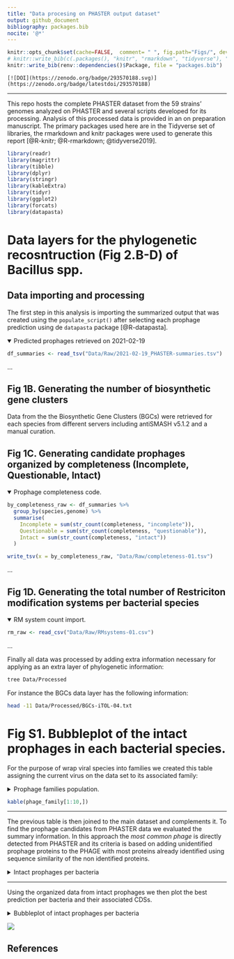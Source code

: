 ```yaml
---
title: "Data procesing on PHASTER output dataset"
output: github_document
bibliography: packages.bib
nocite: '@*'
---
```


```r
knitr::opts_chunk$set(cache=FALSE,  comment= " ", fig.path="Figs/", dev = c("png","pdf"))
# knitr::write_bib(c(.packages(), "knitr", "rmarkdown", "tidyverse"), "packages.bib")
knitr::write_bib(renv::dependencies()$Package, file = "packages.bib")
```

    [![DOI](https://zenodo.org/badge/293570188.svg)](https://zenodo.org/badge/latestdoi/293570188)

------------------------------------------------------------------------

This repo hosts the complete PHASTER dataset from the 59 strains' genomes analyzed on PHASTER and several scripts developed for its processing. Analysis of this processed data is provided in an on preparation manuscript. The primary packages used here are in the Tidyverse set of libraries, the rmarkdown and knitr packages were used to generate this report [\@R-knitr; \@R-rmarkdown; \@tidyverse2019].

```r
library(readr)
library(magrittr)
library(tibble)
library(dplyr)
library(stringr)
library(kableExtra)
library(tidyr)
library(ggplot2)
library(forcats)
library(datapasta)
```

# Data layers for the phylogenetic recosntruction (Fig 2.B-D) of **Bacillus** spp.

## Data importing and processing

The first step in this analysis is importing the summarized output that was created using the `populate_script()` after selecting each prophage prediction using de `datapasta` package [\@R-datapasta].

<details open>
<summary>Predicted prophages retrieved on 2021-02-19</summary>

```r
df_summaries <- read_tsv("Data/Raw/2021-02-19_PHASTER-summaries.tsv")
```

<p>...</p>
</details>

## Fig 1B. Generating the number of biosynthetic gene clusters

Data from the the Biosynthetic Gene Clusters (BGCs) were retrieved for each species from different servers including antiSMASH v5.1.2 and a manual curation.

## Fig 1C. Generating candidate prophages organized by completeness (Incomplete, Questionable, Intact)

<details open>
<summary> Prophage completeness code. </summary>

```r
by_completeness_raw <- df_summaries %>% 
  group_by(species,genome) %>%
  summarise(
    Incomplete = sum(str_count(completeness, "incomplete")),
    Questionable = sum(str_count(completeness, "questionable")),
    Intact = sum(str_count(completeness, "intact"))
  )

write_tsv(x = by_completeness_raw, "Data/Raw/completeness-01.tsv")
```

<p>...</p>
</details>

## Fig 1D. Generating the total number of Restriciton modification systems per bacterial species

<details open>
<summary> RM system count import. </summary>

```r
rm_raw <- read_csv("Data/Raw/RMsystems-01.csv")
```

<p>...</p>
</details>

Finally all data was processed by adding extra information necessary for applying as an extra layer of phylogenetic information:

```zsh
tree Data/Processed
```

For instance the BGCs data layer has the following information:

```zsh
head -11 Data/Processed/BGCs-iTOL-04.txt
```

# Fig S1. Bubbleplot of the intact prophages in each bacterial species.

For the purpose of wrap viral species into families we created this table assigning the current virus on the data set to its associated family:

<details close>
<summary> Prophage families population. </summary>

```r
phage_family <- tribble(
  ~most_common_phage, ~phage_family,
  'Brevibacillus Jimmer1' , 'Myoviridae',
  'Brevibacillus Jimmer2' , 'Myoviridae',
  'Brevibacillus Abouo', 'Myoviridae',
  'Brevibacillus Jenst' , 'Siphoviridae',
  'Brevibacillus Osiris', 'Myoviridae',
  'Paenibacillus HB10c2' , 'Siphoviridae',
  'Paenibacillus Harrison' , 'Siphoviridae', 
  'Paenibacillus Tripp' , 'Siphoviridae',
  'Deep s_D6E' , 'Myoviridae',
  'Listeria 2389' , 'Siphoviridae',
  'Listeria A006' , 'Siphoviridae',
  'Listeria vB_LmoS_188', 'Siphoviridae',
  'Listeria B054', 'Myoviridae',
  'Thermus phi OH2' , 'Myoviridae',
  'Geobacillus E3', 'Siphoviridae',
  'Geobacillus GBSV1' , 'Myoviridae',
  'Staphylococcus vB_SepS_SEP9' , 'Siphoviridae',
  'Staphylococcus SPbeta_like' , 'Siphoviridae',
  'Clostridium phiCT9441A' , 'Myoviridae',
  'Clostridium phiCD27' , 'Myoviridae',
  'Clostridium phiMMP02' , 'Myoviridae',
  'Clostridium phiCD505', 'Myoviridae',
  'Clostridium phiCT453A', 'Myoviridae',
  'Clostridium phiSM101' , 'Siphoviridae',
  'Clostridium c_st', 'Siphoviridae',
  'Clostridium phiCD111', 'Siphoviridae',
  'Clostridium phiCD211', 'Siphoviridae',
  'Bacillus SPP1' , 'Siphoviridae',
  'Bacillus phi105' , 'Siphoviridae',
  'Bacillus virus 1' , 'Myoviridae',
  'Bacillus Bam35c' , 'Tectiviridae',
  'Bacillus phBC6A51' , 'Siphoviridae',
  'Bacillus phBC6A52' , 'Siphoviridae',
  'Bacillus PM1' , 'Siphoviridae',
  'Bacillus WBeta' , 'Siphoviridae',
  'Bacillus phIS3501' , 'Siphoviridae',
  'Bacillus BtCS33' , 'Siphoviridae',
  'Bacillus SPbeta' , 'Siphoviridae',
  'Bacillus phi4J1' , 'Siphoviridae',
  'Bacillus BalMu1' , 'Myoviridae',
  'Bacillus AR9', 'Myoviridae',
  'Bacillus Bam35c', 'Tectiviridae',
  'Bacillus Bobb' , 'Herelleveridae',
  'Bacillus BtCS33', 'Siphoviridae',
  'Bacillus Eyuki' , 'Herelleveridae',
  'Bacillus G', 'Myoviridae',
  'Bacillus IEBH', 'Siphoviridae',
  'Bacillus JBP901', 'Herelleveridae',
  'Bacillus JL', 'Herelleveridae',
  'Bacillus Palmer', 'Podoviridae',
  'Bacillus PBS1', 'Myoviridae',
  'Bacillus PfEFR_5', 'Siphoviridae',
  'Bacillus phiCM3', 'Siphoviridae',
  'Bacillus phiNIT1', 'Herelleveridae',
  'Bacillus Pony', 'Herelleveridae',
  'Bacillus SP_10', 'Herelleveridae',
  'Bacillus vB_BhaS_171', 'Siphoviridae',
  'Bacillus Waukesha92' , 'Siphoviridae',
  'Bacillus Finn', 'Siphoviridae',
  'Bacillus Fah', 'Siphoviridae',
  'Enterobacteria phi92', 'Myoviridae',
  'Enterococcus phiEf11', 'Siphoviridae',
  'Enterobacteria vB_KleM_RaK2', 'Myoviridae',
  'Lactobacillus JCL1032', 'Siphoviridae',
  'Lactobacillus phiAT3', 'Siphoviridae',
  'Planktothrix PaV_LD', 'Siphoviridae',
  'Sphingomonas PAU', 'Myoviridae',
  'Cellulophaga phiSM', 'Myoviridae',
  'Staphylococcus SpaA1' , 'Siphoviridae',
  'Synechococcus S_SKS1' , 'Myoviridae',
  'Escherichia RCS47' , 'Myoviridae'
)
```

<p>...</p>
</details>

```r
kable(phage_family[1:10,])
```

------------------------------------------------------------------------

The previous table is then joined to the main dataset and complements it. To find the prophage candidates from PHASTER data we evaluated the summary information. In this approach the *most common phage* is directly detected from PHASTER and its criteria is based on adding unidentified prophage proteins to the PHAGE with most proteins already identified using sequence similarity of the non identified proteins.

<details close>
<summary> Intact prophages per bacteria </summary>

```r
intact_phages_summary_cleaned <- df_summaries %>%
  separate(most_common_phage, c("most_common_phage", "phage_proteins"), sep = "\\(") %>%
  relocate(species) %>%
  arrange(species) %>%
  mutate(
    phage_proteins = str_replace(phage_proteins, "\\)", ""),
    most_common_phage = str_remove(most_common_phage, "PHAGE_"),
    species = str_replace(species, "Bacillus", "B."),
    species = as.factor(species),
    phage_proteins = as.numeric(phage_proteins),
    most_common_phage = str_replace(most_common_phage, "_", " "),
    most_common_phage = str_replace(most_common_phage, "Bacill", "Bacillus"),
    most_common_phage = str_replace(most_common_phage, "Brevib", "Brevibacillus"),
    most_common_phage = str_replace(most_common_phage, "Clostr", "Clostridium"),
    most_common_phage = str_replace(most_common_phage, "Thermu", "Thermus phi"),
    most_common_phage = str_replace(most_common_phage, "Paenib", "Paenibacillus"),
    most_common_phage = str_replace(most_common_phage, "Bacillus 1", "Bacillus virus 1"),
    most_common_phage = str_replace(most_common_phage, "Lister", "Listeria"),
    most_common_phage = str_replace(most_common_phage, "Geobac", "Geobacillus"),
    most_common_phage = str_replace(most_common_phage, "Staphy", "Staphylococcus"),
    most_common_phage = str_replace(most_common_phage, "Entero phi92", "Enterobacteria phi92"),
    most_common_phage = str_replace(most_common_phage, "Entero phiEf11", "Enterococcus phiEf11"),
    most_common_phage = str_replace(most_common_phage, "Entero vB_KleM_RaK2", "Enterobacteria vB_KleM_RaK2"),
    most_common_phage = str_replace(most_common_phage, "Lactob", "Lactobacillus"),
    most_common_phage = str_replace(most_common_phage, "Sphing", "Sphingomonas"),
    most_common_phage = str_replace(most_common_phage, "Cellul", "Cellulophaga"),
    most_common_phage = str_replace(most_common_phage, "Plankt", "Planktothrix"),
    most_common_phage = str_replace(most_common_phage, "Synech", "Synechococcus"),
    most_common_phage = str_replace(most_common_phage, "Escher", "Escherichia")
  ) %>%
  separate(most_common_phage, c("most_common_phage", "phage_nc_id"), sep = "_NC_") %>%
  inner_join(phage_family)
```

<p>...</p>
</details>

------------------------------------------------------------------------

Using the organized data from intact prophages we then plot the best prediction per bacteria and their associated CDSs.

<details close>
<summary> Bubbleplot of intact prophages per bacteria </summary>

```r
bubbleplot_plot_summary <- intact_phages_summary_cleaned %>% 
  filter(completeness == "intact") %>%
  select(species, most_common_phage, phage_proteins, phage_family) %>%
  mutate(epithet = as_factor(word(species,2))) %>% 
  pivot_wider(names_from = "most_common_phage", values_from = "phage_proteins", values_fill = 0, values_fn = sum) %>% 
  pivot_longer(cols = -c(species, epithet, phage_family), names_to = "most_common_phage", values_to = "phage_proteins") %>%
  filter(phage_proteins > 0) %>%
  ggplot(aes(most_common_phage, species, size = phage_proteins, color = phage_family)) +
  geom_point() +
  facet_grid(rows = vars(epithet), scales = "free", space = "free") +
  theme_bw() +
  scale_size_area(max_size = 8) +
  scale_color_brewer(palette = "Dark2") +
  facet_grid(rows = vars(epithet), cols = vars(phage_family), scales = "free", space = "free") +
  guides(color = guide_legend(override.aes = list(size=9))) +
  theme(
    axis.text.x = element_text(angle = 90, vjust = 0.5, hjust = 1, size = 13, face = "italic"),
    axis.text.y = element_text(size = 13, face = "italic"),
    axis.title.x = element_text(size = 16, face = "bold"),
    axis.title.y = element_text(size = 16, face = "bold"),
    strip.background = element_blank(),
    strip.text.y = element_blank(),
    strip.text.x = element_blank(),
    legend.position = "right"
  ) +
  labs(
    x = "Prophage candidates",
    y = "Bacterial species",
    size = "CDS hits",
    color = "Phage family"
)

# bubbleplot_plot_summary
```

<p>...</p>
</details>

![](Figs/bubbleplot-summary-1.png)

<!-- ## License -->

<!-- <a rel="license" href="http://creativecommons.org/licenses/by/4.0/"><img src="https://i.creativecommons.org/l/by/4.0/88x31.png" alt="Creative Commons License" style="border-width:0"/></a><br />This work is licensed under a <a rel="license" href="http://creativecommons.org/licenses/by/4.0/">Creative Commons Attribution 4.0 International License</a>. -->

## References
